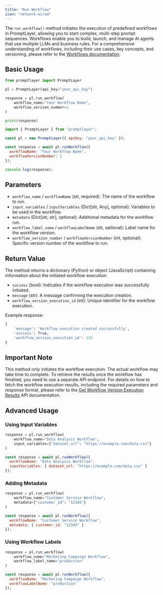 ```yaml
---
title: "Run Workflow"
icon: "network-wired"
---
```


The `run_workflow()` method initiates the execution of predefined workflows in PromptLayer, allowing you to start complex, multi-step prompt sequences. Workflows enable you to build, launch, and manage AI agents that use multiple LLMs and business rules. For a comprehensive understanding of workflows, including their use cases, key concepts, and versioning, please refer to the [Workflows documentation](/why-promptlayer/workflows).

## Basic Usage

<CodeGroup>

```python Python
from promptlayer import PromptLayer

pl = PromptLayer(api_key="your_api_key")

response = pl.run_workflow(
    workflow_name="Your Workflow Name",
    workflow_version_number=1
)

print(response)
```

```js JavaScript
import { PromptLayer } from "promptlayer";

const pl = new PromptLayer({ apiKey: "your_api_key" });

const response = await pl.runWorkflow({
  workflowName: "Your Workflow Name",
  workflowVersionNumber: 1
});

console.log(response);
```

</CodeGroup>

## Parameters

- `workflow_name` / `workflowName` (str, required): The name of the workflow to run.
- `input_variables` / `inputVariables` (Dict[str, Any], optional): Variables to be used in the workflow.
- `metadata` (Dict[str, str], optional): Additional metadata for the workflow run.
- `workflow_label_name` / `workflowLabelName` (str, optional): Label name for the workflow version.
- `workflow_version_number` / `workflowVersionNumber` (int, optional): Specific version number of the workflow to run.

## Return Value

The method returns a dictionary (Python) or object (JavaScript) containing information about the initiated workflow execution:

- `success` (bool): Indicates if the workflow execution was successfully initiated.
- `message` (str): A message confirming the execution creation.
- `workflow_version_execution_id` (int): Unique identifier for the workflow execution.

Example response:
```python
{
    'message': 'Workflow execution created successfully',
    'success': True,
    'workflow_version_execution_id': 115
}
```

## Important Note

This method only initiates the workflow execution. The actual workflow may take time to complete. To retrieve the results once the workflow has finished, you need to use a separate API endpoint. For details on how to fetch the workflow execution results, including the required parameters and response format, please refer to the [Get Workflow Version Execution Results](/reference/workflow-version-execution-results) API documentation.

## Advanced Usage

### Using Input Variables

<CodeGroup>

```python Python
response = pl.run_workflow(
    workflow_name="Data Analysis Workflow",
    input_variables={"dataset_url": "https://example.com/data.csv"}
)
```

```js JavaScript
const response = await pl.runWorkflow({
  workflowName: "Data Analysis Workflow",
  inputVariables: { dataset_url: "https://example.com/data.csv" }
});
```

</CodeGroup>

### Adding Metadata

<CodeGroup>

```python Python
response = pl.run_workflow(
    workflow_name="Customer Service Workflow",
    metadata={"customer_id": "12345"}
)
```

```js JavaScript
const response = await pl.runWorkflow({
  workflowName: "Customer Service Workflow",
  metadata: { customer_id: "12345" }
});
```

</CodeGroup>

### Using Workflow Labels

<CodeGroup>

```python Python
response = pl.run_workflow(
    workflow_name="Marketing Campaign Workflow",
    workflow_label_name="production"
)
```

```js JavaScript
const response = await pl.runWorkflow({
  workflowName: "Marketing Campaign Workflow",
  workflowLabelName: "production"
});
```

</CodeGroup>
